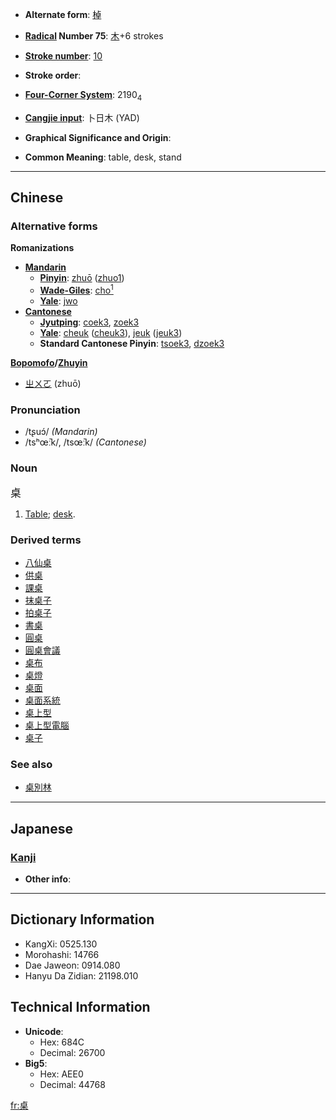 * '''Alternate form''': [[棹]]

* '''[[Wiktionary:Chinese radical index| Radical]] Number 75''': [[Wiktionary:Chinese radical index 木|木]]+6 strokes

* '''[[Wiktionary:Chinese total strokes index|Stroke number]]''': [[Wiktionary:Chinese total strokes index 10|10]]

* '''Stroke order''': 

* '''[[Wiktionary:Chinese four corner index|Four-Corner System]]''': 2190<sub>4</sub>

* '''[[Wiktionary:Chinese Cangjie index|Cangjie input]]''': 卜日木 (YAD)

* '''Graphical Significance and Origin''': 

* '''Common Meaning''': table, desk, stand

----

== Chinese ==
=== Alternative forms ===
'''Romanizations'''
* '''[[Mandarin]]'''
** '''[[Pinyin]]''': [[zhuō]] ([[zhuo1]])
** '''[[Wade-Giles]]''': [[cho¹|cho<sup>1</sup>]]
** '''[[Yale]]''': [[jwo]]
* '''[[Cantonese]]'''
** '''[[Jyutping]]''': [[coek3]], [[zoek3]]
** '''[[Yale]]''': [[cheuk]] ([[cheuk3]]), [[jeuk]] ([[jeuk3]])
** '''Standard Cantonese Pinyin''': [[tsoek3]], [[dzoek3]]

'''[[Bopomofo]]/[[Zhuyin]]'''
* [[ㄓㄨㄛ]] (zhuō)

=== Pronunciation ===
* /tʂuɔ́/ ''(Mandarin)''
* /tsʰœ̄ːk/, /tsœ̄ːk/ ''(Cantonese)''

===Noun===
<big>桌</big>
# [[table|Table]]; [[desk]].

===Derived terms===
* [[八仙桌]]
* [[供桌]]
* [[課桌]]
* [[抹桌子]]
* [[拍桌子]]
* [[書桌]]
* [[圓桌]]
* [[圓桌會議]]
* [[桌布]]
* [[桌燈]]
* [[桌面]]
* [[桌面系統]]
* [[桌上型]]
* [[桌上型電腦]]
* [[桌子]]

=== See also ===
* [[桌別林]]
 

----

==Japanese==
===[[Kanji]]===
{{kanji|on readings=[[たく]] (taku)
|kun readings=
}}

* '''Other info''':  

----

== Dictionary Information ==

* KangXi: 0525.130
* Morohashi: 14766
* Dae Jaweon: 0914.080
* Hanyu Da Zidian: 21198.010

== Technical Information ==

* '''Unicode''':
** Hex: 684C
** Decimal: 26700
* '''Big5''':
** Hex: AEE0
** Decimal: 44768

[[fr:桌]]